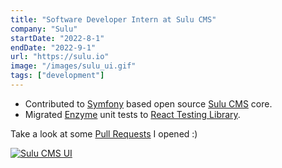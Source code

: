 ```yaml
---
title: "Software Developer Intern at Sulu CMS"
company: "Sulu"
startDate: "2022-8-1"
endDate: "2022-9-1"
url: "https://sulu.io"
image: "/images/sulu_ui.gif"
tags: ["development"]
---
```


- Contributed to [Symfony](https://symfony.com/) based open source [Sulu CMS](https://sulu.io/) core.
- Migrated [Enzyme](https://enzymejs.github.io/enzyme/) unit tests to [React Testing Library](https://testing-library.com/docs/react-testing-library/intro/).

Take a look at some [Pull Requests](https://github.com/sulu/sulu/pulls?page=1&q=is%3Apr+author%3Ab3h3m0th) I opened :)

[![Sulu CMS UI](https://camo.githubusercontent.com/875ac7729f01a12cf9f41015c00cdb3101a90f3a77f45798720749e74860eafb/68747470733a2f2f73756c752e696f2f75706c6f6164732f6d656469612f383030784032782f30372f3136372d657a6769662e6769663f763d32)](https://github.com/sulu/sulu)
